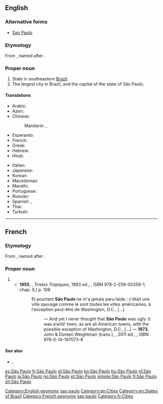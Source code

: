 {{also|Sao Paulo}}
==English==
{{wikipedia}}

===Alternative forms===
* [[Sao Paulo]]

===Etymology===
From {{etyl|pt|en}}, named after {{w|Saint Paul}}.

===Proper noun===
{{en-proper noun|sg=[[São]] [[Paulo]]}}

# State in southeastern [[Brazil]].
# The largest city in Brazil, and the capital of the state of São Paulo.

====Translations====
{{trans-top|state in Brazil}}
* Arabic: {{t-|ar|ساو باولو|m|tr=saw baawlu}}
* Azeri: {{t-|az|San Paulo}}
* Chinese:
*: Mandarin: {{t|cmn|聖保羅|sc=Hani}},  {{t|cmn|圣保罗|tr=Shèng-Bǎoluó|sc=Hani}}
* Esperanto: {{t-|eo|San-Paŭlio}}
* French: {{t+|fr|São Paulo|m}}
* Greek: {{t-|el|Σάο Πάολο|tr=Sáo Páolo}}
* Hebrew: {{t-|he|סאו פאולו}}
* Hindi: {{t-|hi|साओ पाउलो|tr=sā'ō pā'ulō}}
{{trans-mid}}
* Italian: {{t+|it|San Paolo}}
* Japanese: {{t+|ja|サンパウロ|tr=Sanpauro}}
* Korean: {{t-|ko|상파울루|tr=Sangpaullu|sc=Hang}}
* Macedonian: {{t-|mk|Сао Паоло|tr=Sáo Páolo}}
* Marathi: {{t-|mr|साओं पाउलो|n|tr=sāoṃ pāulo|sc=Deva}}
* Portuguese: {{t+|pt|São Paulo}}
* Russian: {{t-|ru|Сан-Паулу|m|tr=San-Páulu}} {{indeclinable}}
* Spanish: {{t+|es|San Pablo}}, {{t+|es|São Paulo}}
* Thai: {{t-|th|เซาเปาลู|tr=sao bpao loo}}
* Turkish: {{t-|tr|São Paulo}}
{{trans-bottom}}

[[Category:English eponyms]]
[[Category:English terms spelled with Ã|sao paulo]]
[[Category:en:Cities]]
[[Category:en:States of Brazil]]

----

==French==
{{wikipedia|lang=fr}}

===Etymology===
From {{etyl|pt|fr}}, named after {{w|Saint Paul}}.

===Proper noun===
{{fr-proper noun|m}}

# {{l|en|São Paulo}}
#* '''1955''', {{w|Claude Lévi-Strauss}}, ''Tristes Tropiques'', 1993 ed., {{w|Plon (publisher)|Plon}}, ISBN 978-2-259-00359-1, chap. X,I p. 108
#*: Et pourtant '''São Paulo''' ne m'a jamais paru laide : c'était une ville sauvage comme le sont toutes les villes américaines, à l'exception peut-être de Washington, D.C., [...]
#*:: — And yet I never thought that '''São Paulo''' was ugly: it was a‘wild’ town, as are all American towns, with the possible exception of Washington, D.C., [...] — '''1973''', John & Doreen Weightman (trans.), ''{{w|Tristes Tropiques}}'', 2011 ed., {{w|Penguin Books}}, ISBN 978-0-14-197073-8

====See also====
* {{l|fr|pauliste}}, {{l|fr|Pauliste}}

[[Category:French eponyms]]
[[Category:French terms spelled with Ã|sao paulo]]
[[Category:fr:Cities]]

[[es:São Paulo]]
[[fr:São Paulo]]
[[gl:São Paulo]]
[[ko:São Paulo]]
[[hu:São Paulo]]
[[nl:São Paulo]]
[[ja:São Paulo]]
[[no:São Paulo]]
[[pt:São Paulo]]
[[simple:São Paulo]]
[[fi:São Paulo]]
[[zh:São Paulo]]